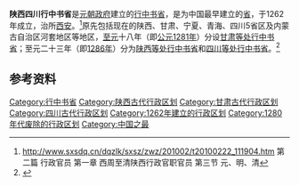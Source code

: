 '''陕西四川行中书省'''是[[元朝政府|元朝政府]]建立的[[行中书省|行中书省]]，是为中国最早建立的[[省_(行政區劃)|省]]，于1262年成立，治所[[西安|西安]]。<ref>http://www.sxsdq.cn/dqzlk/sxsz/zwz/201002/t20100222_111904.htm {{Wayback|url=http://www.sxsdq.cn/dqzlk/sxsz/zwz/201002/t20100222_111904.htm |date=20160304054829 }} 第二篇 行政官员  第一章 西周至清陕西行政官职官员  第三节 元、明、清</ref>原先包括现在的陕西、甘肃、宁夏、青海、四川5省区及内蒙古自治区河套地区等地区，[[至元_(忽必烈)|至元]]十八年（即[[1281年|公元1281年]]）分设[[甘肃等处行中书省|甘肃等处行中书省]]；至元二十三年（即[[1286年|1286年]]）分为[[陕西等处行中书省|陕西等处行中书省]]和[[四川等处行中书省|四川等处行中书省]]。<ref>{{Cite web|url=http://www.sxsdq.cn/sqzlk/dqcs/dacswz/shaanxi/sxsrmzfygs/201707/t20170711_929295.html|title=陕西省人民政府沿革史 -“陕西省”名称由来及辖区范围|accessdate=2018-05-17|author=陕西省地方志编纂委员会|date=2011年|publisher=内部资料}}{{Dead link|date=2018年9月 |bot=InternetArchiveBot |fix-attempted=yes }}</ref>

==参考资料==
{{reflist}}

[[Category:行中书省|Category:行中书省]]
[[Category:陕西古代行政区划|Category:陕西古代行政区划]]
[[Category:甘肃古代行政区划|Category:甘肃古代行政区划]]
[[Category:四川古代行政区划|Category:四川古代行政区划]]
[[Category:1262年建立的行政区划|Category:1262年建立的行政区划]]
[[Category:1280年代废除的行政区划|Category:1280年代废除的行政区划]]
[[Category:中国之最|Category:中国之最]]